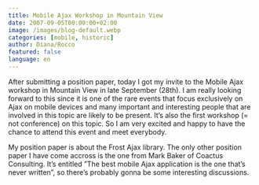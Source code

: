 ```yaml
---
title: Mobile Ajax Workshop in Mountain View
date: 2007-09-05T00:00:00+02:00
image: /images/blog-default.webp
categories: [mobile, historic]
author: Diana/Rocco
featured: false
language: en
---
```


<div class="entry-content">
After submitting a position paper, today I got my invite to the Mobile Ajax workshop in Mountain View in late September (28th). I am really looking forward to this since it is one of the rare events that focus exclusively on Ajax on mobile devices and many important and interesting people that are involved in this topic are likely to be present. It’s also the first workshop (= not conference) on this topic. So I am very excited and happy to have the chance to attend this event and meet everybody.



My position paper is about the Frost Ajax library. The only other position paper I have come accross is the one from Mark Baker of Coactus Consulting. It’s entitled ”The best mobile Ajax application is the one that’s never written”, so there’s probably gonna be some interesting discussions.
</div>

